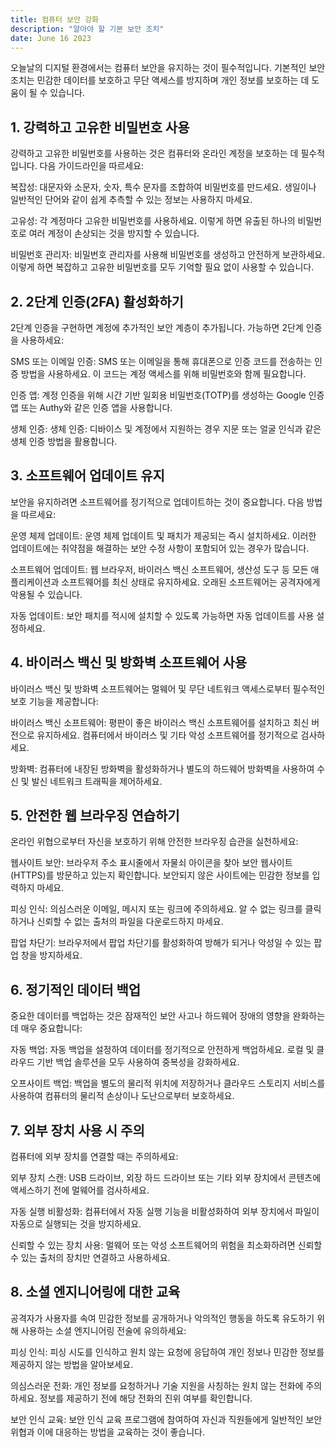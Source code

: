 ```yaml
---
title: 컴퓨터 보안 강화
description: "알아야 할 기본 보안 조치"
date: June 16 2023
---
```


오늘날의 디지털 환경에서는 컴퓨터 보안을 유지하는 것이 필수적입니다. 기본적인 보안 조치는 민감한 데이터를 보호하고 무단 액세스를 방지하며 개인 정보를 보호하는 데 도움이 될 수 있습니다. 

## 1. 강력하고 고유한 비밀번호 사용
강력하고 고유한 비밀번호를 사용하는 것은 컴퓨터와 온라인 계정을 보호하는 데 필수적입니다. 다음 가이드라인을 따르세요:

복잡성: 대문자와 소문자, 숫자, 특수 문자를 조합하여 비밀번호를 만드세요. 생일이나 일반적인 단어와 같이 쉽게 추측할 수 있는 정보는 사용하지 마세요.

고유성: 각 계정마다 고유한 비밀번호를 사용하세요. 이렇게 하면 유출된 하나의 비밀번호로 여러 계정이 손상되는 것을 방지할 수 있습니다.

비밀번호 관리자: 비밀번호 관리자를 사용해 비밀번호를 생성하고 안전하게 보관하세요. 이렇게 하면 복잡하고 고유한 비밀번호를 모두 기억할 필요 없이 사용할 수 있습니다.

## 2. 2단계 인증(2FA) 활성화하기
2단계 인증을 구현하면 계정에 추가적인 보안 계층이 추가됩니다. 가능하면 2단계 인증을 사용하세요:

SMS 또는 이메일 인증: SMS 또는 이메일을 통해 휴대폰으로 인증 코드를 전송하는 인증 방법을 사용하세요. 이 코드는 계정 액세스를 위해 비밀번호와 함께 필요합니다.

인증 앱: 계정 인증을 위해 시간 기반 일회용 비밀번호(TOTP)를 생성하는 Google 인증 앱 또는 Authy와 같은 인증 앱을 사용합니다.

생체 인증: 생체 인증: 디바이스 및 계정에서 지원하는 경우 지문 또는 얼굴 인식과 같은 생체 인증 방법을 활용합니다.

## 3. 소프트웨어 업데이트 유지
보안을 유지하려면 소프트웨어를 정기적으로 업데이트하는 것이 중요합니다. 다음 방법을 따르세요:

운영 체제 업데이트: 운영 체제 업데이트 및 패치가 제공되는 즉시 설치하세요. 이러한 업데이트에는 취약점을 해결하는 보안 수정 사항이 포함되어 있는 경우가 많습니다.

소프트웨어 업데이트: 웹 브라우저, 바이러스 백신 소프트웨어, 생산성 도구 등 모든 애플리케이션과 소프트웨어를 최신 상태로 유지하세요. 오래된 소프트웨어는 공격자에게 악용될 수 있습니다.

자동 업데이트: 보안 패치를 적시에 설치할 수 있도록 가능하면 자동 업데이트를 사용 설정하세요.

## 4. 바이러스 백신 및 방화벽 소프트웨어 사용
바이러스 백신 및 방화벽 소프트웨어는 멀웨어 및 무단 네트워크 액세스로부터 필수적인 보호 기능을 제공합니다:

바이러스 백신 소프트웨어: 평판이 좋은 바이러스 백신 소프트웨어를 설치하고 최신 버전으로 유지하세요. 컴퓨터에서 바이러스 및 기타 악성 소프트웨어를 정기적으로 검사하세요.

방화벽: 컴퓨터에 내장된 방화벽을 활성화하거나 별도의 하드웨어 방화벽을 사용하여 수신 및 발신 네트워크 트래픽을 제어하세요.

## 5. 안전한 웹 브라우징 연습하기
온라인 위협으로부터 자신을 보호하기 위해 안전한 브라우징 습관을 실천하세요:

웹사이트 보안: 브라우저 주소 표시줄에서 자물쇠 아이콘을 찾아 보안 웹사이트(HTTPS)를 방문하고 있는지 확인합니다. 보안되지 않은 사이트에는 민감한 정보를 입력하지 마세요.

피싱 인식: 의심스러운 이메일, 메시지 또는 링크에 주의하세요. 알 수 없는 링크를 클릭하거나 신뢰할 수 없는 출처의 파일을 다운로드하지 마세요.

팝업 차단기: 브라우저에서 팝업 차단기를 활성화하여 방해가 되거나 악성일 수 있는 팝업 창을 방지하세요.

## 6. 정기적인 데이터 백업
중요한 데이터를 백업하는 것은 잠재적인 보안 사고나 하드웨어 장애의 영향을 완화하는 데 매우 중요합니다:

자동 백업: 자동 백업을 설정하여 데이터를 정기적으로 안전하게 백업하세요. 로컬 및 클라우드 기반 백업 솔루션을 모두 사용하여 중복성을 강화하세요.

오프사이트 백업: 백업을 별도의 물리적 위치에 저장하거나 클라우드 스토리지 서비스를 사용하여 컴퓨터의 물리적 손상이나 도난으로부터 보호하세요.

## 7. 외부 장치 사용 시 주의
컴퓨터에 외부 장치를 연결할 때는 주의하세요:

외부 장치 스캔: USB 드라이브, 외장 하드 드라이브 또는 기타 외부 장치에서 콘텐츠에 액세스하기 전에 멀웨어를 검사하세요.

자동 실행 비활성화: 컴퓨터에서 자동 실행 기능을 비활성화하여 외부 장치에서 파일이 자동으로 실행되는 것을 방지하세요.

신뢰할 수 있는 장치 사용: 멀웨어 또는 악성 소프트웨어의 위험을 최소화하려면 신뢰할 수 있는 출처의 장치만 연결하고 사용하세요.

## 8. 소셜 엔지니어링에 대한 교육
공격자가 사용자를 속여 민감한 정보를 공개하거나 악의적인 행동을 하도록 유도하기 위해 사용하는 소셜 엔지니어링 전술에 유의하세요:

피싱 인식: 피싱 시도를 인식하고 원치 않는 요청에 응답하여 개인 정보나 민감한 정보를 제공하지 않는 방법을 알아보세요.

의심스러운 전화: 개인 정보를 요청하거나 기술 지원을 사칭하는 원치 않는 전화에 주의하세요. 정보를 제공하기 전에 해당 전화의 진위 여부를 확인합니다.

보안 인식 교육: 보안 인식 교육 프로그램에 참여하여 자신과 직원들에게 일반적인 보안 위협과 이에 대응하는 방법을 교육하는 것이 좋습니다.

